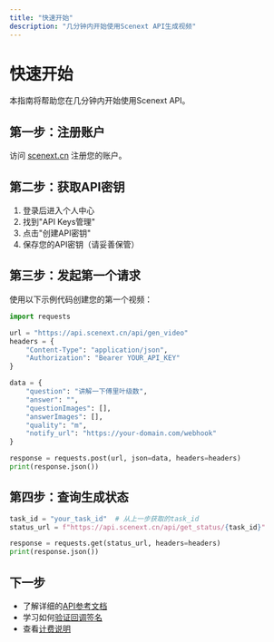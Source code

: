 ```yaml
---
title: "快速开始"
description: "几分钟内开始使用Scenext API生成视频"
---
```


# 快速开始

本指南将帮助您在几分钟内开始使用Scenext API。

## 第一步：注册账户

访问 [scenext.cn](https://scenext.cn) 注册您的账户。

## 第二步：获取API密钥

1. 登录后进入个人中心
2. 找到"API Keys管理"
3. 点击"创建API密钥"
4. 保存您的API密钥（请妥善保管）

## 第三步：发起第一个请求

使用以下示例代码创建您的第一个视频：

```python
import requests

url = "https://api.scenext.cn/api/gen_video"
headers = {
    "Content-Type": "application/json",
    "Authorization": "Bearer YOUR_API_KEY"
}

data = {
    "question": "讲解一下傅里叶级数",
    "answer": "",
    "questionImages": [],
    "answerImages": [],
    "quality": "m",
    "notify_url": "https://your-domain.com/webhook"
}

response = requests.post(url, json=data, headers=headers)
print(response.json())
```

## 第四步：查询生成状态

```python
task_id = "your_task_id"  # 从上一步获取的task_id
status_url = f"https://api.scenext.cn/api/get_status/{task_id}"

response = requests.get(status_url, headers=headers)
print(response.json())
```

## 下一步

- 了解详细的[API参考文档](/cn/api-reference/generate-video)
- 学习如何[验证回调签名](/cn/signature-verification)
- 查看[计费说明](/cn/pricing)
